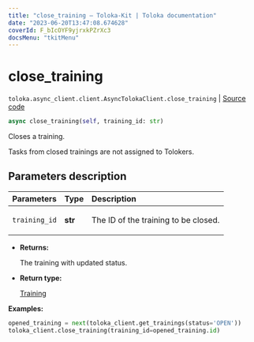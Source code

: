 ```yaml
---
title: "close_training — Toloka-Kit | Toloka documentation"
date: "2023-06-20T13:47:08.674628"
coverId: F_bIcOYF9yjrxkPZrXc3
docsMenu: "tkitMenu"
---
```


# close_training

`toloka.async_client.client.AsyncTolokaClient.close_training` | [Source code](https://github.com/Toloka/toloka-kit/blob/v1.2.0/src/async_client/client.py#L0)

```python
async close_training(self, training_id: str)
```

Closes a training.

Tasks from closed trainings are not assigned to Tolokers.

## Parameters description

| Parameters | Type | Description |
| :----------| :----| :-----------|
`training_id`|**str**|<p>The ID of the training to be closed.</p>

* **Returns:**

  The training with updated status.

* **Return type:**

  [Training](/docs/toloka-kit/reference/toloka.client.training.Training)

**Examples:**

```python
opened_training = next(toloka_client.get_trainings(status='OPEN'))
toloka_client.close_training(training_id=opened_training.id)
```